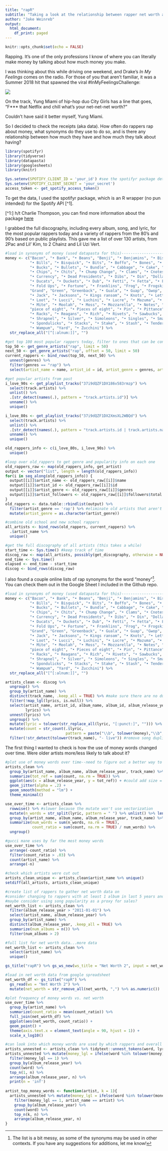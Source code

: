 ```yaml
---
title: "rapR"
subtitle: "Taking a look at the relationship between rapper net worth and money lyrics"
author: "Jake Weinreb"
output: 
  html_document:
    df_print: paged
---
```


```r
knitr::opts_chunk$set(echo = FALSE)
```

Rapping.  It's one of the only professions I know of where you can literally make money by talking about how much money you make.  

I was thinking about this while driving one weekend, and Drake's *In My Feelings* comes on the radio.  For those of you that aren't familiar, it was a Summer 2018 hit that spawned the viral #InMyFeelingsChallenge:

![](https://www.youtube.com/watch?v=DRS_PpOrUZ4)

On the track, Yung Miami of hip-hop duo City Girls has a line that goes, "F*** that Netflix and chill what's your net-net-net worth?"

Couldn't have said it better myself, Yung Miami.

So I decided to check the receipts (aka data).  How often do rappers rap about money, what synonyms do they use to do so, and is there any relationship between how much they have and how much they talk about having?

```r
library(spotifyr)
library(tidyverse)
library(datapasta)
library(googlesheets)
library(knitr)
```

```r
Sys.setenv(SPOTIFY_CLIENT_ID = 'your_id') #see the spotifyr package details for setup instructions
Sys.setenv(SPOTIFY_CLIENT_SECRET = 'your_secret')
access_token <- get_spotify_access_token()
```

To get the data, I used the spotifyr package, which is an R wrapper (no pun intended) for the Spotify API [^1].

[^1:] h/t Charlie Thompson, you can find more information about the package [here](https://www.rcharlie.com/spotifyr/index.html)

I grabbed the full discography, including every album, song, and lyric, for the most popular rappers today and a variety of rappers from the 80's and 90's based on public playlists.  This gave me a list of over 130 artists, from 2Pac and Lil' Kim, to 2 Chainz and Lil Uzi Vert.

```r
#load in synonyms of money (used datapasta for this)------------------------------
money <- c("Bacon", "• Bank", "• Beans", "Benji", "• Benjamins", "• Biscuits", "• Big Ones", "Billionaire", 
           "• Bills", "• Bisquick", "• Bits", "• Boffo", "• Bones", "• Boodle", "• Bread", "• Brisket", "• Broccoli", 
           "• Bucks", "• Bullets", "• Bundle", "• Cabbage", "• Cake", "• Capital", "• Cash", "• Cheddar", "• Cheese", 
           "• Chips", "• Chits", "• Chump Change", "• Clams", "• Cnotes", "• Coin", "• Collard Greens", "• Cream", 
           "• Currency", "• Dead Presidents", "• Dibs", "• Din", "Dollar", "• Doubloons", "• Dough", "• Drafts", 
           "• Ducats", "• Duckets", "• Dub", "• Fetti", "• Fetta", "• Finances", "• Fins", "• Fish Sticks", 
           "• Fold Ups", "• Fortune", "• Franklins", "Frog", "• Frogskins", "• Funds", "• Gs", "• Gelt", "• Gold", 
           "Grand", "Green", "Greenback", "• Guala", "• Guap", "Gwop", "• Gwap", "• Guineas", "• Hundies", "Hunnit", 
           "• Jack", "• Jacksons", "• Kings ransom", "• Knots", "• Lettuce", "• Lincolns", "• Long green", "• Loonies", 
           "• Loot", "• Lucci", "• Luchini", "• Lucre", "• Mazuma", "• Means", "Millie", "Millionaire", "• Mint", 
           "• Mite", "• Moolah", "• Moss", "• Mozzarella", "• Notes", "• Paper", "• Payola", "• Pelf", "peso", 
           "piece of eight", "• Pieces of eight", "• Pin", "• Pittance", "• Plaster", "• Ps", "• Quiche", "• Quid", 
           "• Racks", "• Reagans", "• Rich", "• Rivets", "• Sawbucks", "• Scratch", "• Scrilla", "• Scrip", "• Shekels", 
           "• Shrapnel", "• Silver", "• Simoleons", "• Singles", "• Smack", "• Sodium", "• Specie", "• Spinach", 
           "• Spondulicks", "• Stacks", "• Stake", "• Stash", "• Tender", "• Treasure", "• VBucks", "• Wad", 
           "• Wampum", "Yard", "• Zucchini") %>%
  str_replace_all("[^[:alnum:]]", "")
```

```r
#get top 100 most popular rappers today, filter to ones that can be considered pure rap
top_50 <- get_genre_artists("rap", limit = 50) 
next_50 <- get_genre_artists("rap", offset = 50, limit = 50)
current_rappers <- bind_rows(top_50, next_50) %>%
  unnest(genres) %>%
  filter(genres == "rap") %>% 
  select(artist_name = name, artist_id = id, artist_genre = genres, artist_followers = followers.total)
```

```r
#get popular artists from past
i_love_90s <- get_playlist_tracks("37i9dQZF1DX186v583rmzp") %>%
  select(track.artists) %>% 
  unlist() %>% 
  .[str_detect(names(.), pattern = "track.artists.id")] %>% 
  unname() %>% 
  unique()

i_love_80s <- get_playlist_tracks("37i9dQZF1DX2XmsXL2WBQd") %>%
  select(track.artists) %>% 
  unlist() %>% 
  .[str_detect(names(.), pattern = "track.artists.id | track.artists.name")] %>% 
  unname() %>% 
  unique()

old_rappers_info <- c(i_love_80s, i_love_90s) %>%
  unique()
```

```r
#loop over old_rappers to get genre and popularity info on each one
old_rappers_raw <- map(old_rappers_info, get_artist)
output <- vector("list", length = length(old_rappers_info))
for(i in seq_along(old_rappers_info)) {
  output[[i]]$artist_name <- old_rappers_raw[[i]]$name
  output[[i]]$artist_id <- old_rappers_raw[[i]]$id
  output[[i]]$artist_genre <- old_rappers_raw[[i]]$genres
  output[[i]]$artist_followers <- old_rappers_raw[[i]]$followers$total
}
old_rappers <- data.table::rbindlist(output) %>% 
  filter(artist_genre == 'rap') %>% #eliminate old artists that aren't pure "rap"
  mutate(artist_genre = as.character(artist_genre))
```

```r
#combine old school and new school rappers
all_artists <- bind_rows(old_rappers, current_rappers) %>%
  .$artist_name %>%
  unique()
```

```r
#get the full discography of all artists (this takes a while)
start_time <- Sys.time() #keep track of time
discog_raw <- map(all_artists, possibly(get_discography, otherwise = NULL))
end_time <- Sys.time()
elapsed <- end_time - start_time
discog <- bind_rows(discog_raw)
```

I also found a couple online lists of rap synonyms for the word "money"[^2].  You can check them out in the Google Sheet I included in the Github repo.

[^2]: The list is a bit messy, as some of the synonyms may be used in other contexts.  If you have any suggestions for additions, let me know!

```r
#load in synonyms of money (used datapasta for this)------------------------------
money <- c("Bacon", "• Bank", "• Beans", "Benji", "• Benjamins", "• Biscuits", "• Big Ones", "Billionaire", 
           "• Bills", "• Bisquick", "• Bits", "• Boffo", "• Bones", "• Boodle", "• Bread", "• Brisket", "• Broccoli", 
           "• Bucks", "• Bullets", "• Bundle", "• Cabbage", "• Cake", "• Capital", "• Cash", "• Cheddar", "• Cheese", 
           "• Chips", "• Chits", "• Chump Change", "• Clams", "• Cnotes", "• Coin", "• Collard Greens", "• Cream", 
           "• Currency", "• Dead Presidents", "• Dibs", "• Din", "Dollar", "• Doubloons", "• Dough", "• Drafts", 
           "• Ducats", "• Duckets", "• Dub", "• Fetti", "• Fetta", "• Finances", "• Fins", "• Fish Sticks", 
           "• Fold Ups", "• Fortune", "• Franklins", "Frog", "• Frogskins", "• Funds", "• Gs", "• Gelt", "• Gold", 
           "Grand", "Green", "Greenback", "• Guala", "• Guap", "Gwop", "• Gwap", "• Guineas", "• Hundies", "Hunnit", 
           "• Jack", "• Jacksons", "• Kings ransom", "• Knots", "• Lettuce", "• Lincolns", "• Long green", "• Loonies", 
           "• Loot", "• Lucci", "• Luchini", "• Lucre", "• Mazuma", "• Means", "Millie", "Millionaire", "• Mint", 
           "• Mite", "• Moolah", "• Moss", "• Mozzarella", "• Notes", "• Paper", "• Payola", "• Pelf", "peso", 
           "piece of eight", "• Pieces of eight", "• Pin", "• Pittance", "• Plaster", "• Ps", "• Quiche", "• Quid", 
           "• Racks", "• Reagans", "• Rich", "• Rivets", "• Sawbucks", "• Scratch", "• Scrilla", "• Scrip", "• Shekels", 
           "• Shrapnel", "• Silver", "• Simoleons", "• Singles", "• Smack", "• Sodium", "• Specie", "• Spinach", 
           "• Spondulicks", "• Stacks", "• Stake", "• Stash", "• Tender", "• Treasure", "• VBucks", "• Wad", 
           "• Wampum", "Yard", "• Zucchini") %>%
  str_replace_all("[^[:alnum:]]", "")
```


```r
artists_clean <- discog %>%
  ungroup() %>%
  group_by(artist_name) %>%
  distinct(track_name, .keep_all = TRUE) %>% #make sure there are no duplicate track names within each artist
  filter(!map_lgl(lyrics, is.null)) %>%
  select(artist_name, artist_id, album_name, album_id, album_release_year, duration_ms, track_name, track_uri, 
         lyrics) %>%
  unnest(lyrics) %>%
  ungroup() %>%
  mutate(lyric = tolower(str_replace_all(lyric, "[:punct:]", ""))) %>% #clean capitalization, punctuation
  mutate(count = str_count(.$lyric, 
                           pattern = paste("\\b", tolower(money),"\\b", sep="", collapse = "|"))) %>% #add counts of money words
  filter(!str_detect(tolower(track_name), "- live")) #remove song duplicates from live albums
```

The first thing I wanted to check is how the use of money words changed over time.  Were older artists more/less likely to talk about it?



```r
#plot use of money words over time--need to figure out a better way to do this
artists_clean %>% 
  group_by(artist_name, album_name, album_release_year, track_name) %>%
  summarize(tot_ref = sum(count, na.rm = TRUE)) %>%
  ggplot(aes(x = album_release_year, y = tot_ref)) + #could add size = popularity
  geom_jitter(alpha = .2) +
  geom_smooth(method = "lm") +
  theme_minimal()

use_over_time <- artists_clean %>% 
  rowwise() %>% #slower because the mutate won't use vectorization
  mutate(n_words = str_split(lyric, pattern = " ") %>% unlist() %>% length()) %>% 
  group_by(artist_name, album_name, album_release_year, track_name) %>% 
  summarize(num_words = sum(n_words, na.rm = TRUE),
            count_ratio = sum(count, na.rm = TRUE) / num_words) %>% 
  ungroup()
```

```r
#gucci mane uses by far the most money words
use_over_time %>% 
  arrange(-count_ratio) %>% 
  filter(count_ratio > .03) %>% 
  count(artist_name) %>% 
  arrange(-n)
```

```r
#check which artists were cut out
artists_clean_unique <- artists_clean$artist_name %>% unique()
setdiff(all_artists, artists_clean_unique)
```

```r
#create list of rappers to gather net worth data on
#consider changing to rappers with at least 1 album in last 5 years and no albums before 2000
#maybe consider using song popularity as a proxy for sales?
net_worth_list <- artists_clean %>% 
  filter(album_release_year > "2011-01-01") %>%
  select(artist_name, album_release_year) %>% 
  group_by(artist_name) %>% 
  distinct(album_release_year, .keep_all = TRUE) %>% 
  summarize(num_albums = n()) %>% 
  filter(num_albums > 2)
```

```r
#full list for net worth data...more data
net_worth_list <- artists_clean %>% 
  select(artist_name) %>% 
  unique()
```

```r
gs_title("rapR") %>% gs_ws_new(ws_title = "Net Worth 2", input = net_worth_list) #have to log in if not already
```

```r
#load in net worth data from google spreadsheet
net_worth_df <- gs_title("rapR") %>% 
  gs_read(ws = "Net Worth 2") %>% 
  mutate(net_worth = str_remove_all(net_worth, ",") %>% as.numeric())
```

```r
#plot frequency of money words vs. net worth
use_over_time %>% 
  group_by(artist_name) %>% 
  summarize(count_ratio = mean(count_ratio)) %>% 
  full_join(net_worth_df) %>% 
  ggplot(aes(net_worth, count_ratio)) + 
  geom_point() + 
  theme(axis.text.x = element_text(angle = 90, hjust = 1)) +
  scale_x_log10()
```

```r
#can look into which money words are used by which rappers and overall
artists_unnested <- artists_clean %>% tidytext::unnest_tokens(word, lyric)
artists_unnested %>% mutate(money_lgl = ifelse(word %in% tolower(money), 1, 0)) %>% 
  filter(money_lgl == 1) %>% 
  group_by(album_release_year) %>% 
  count(word) %>% 
  top_n(1, n) %>% 
  arrange(album_release_year, n) %>% 
  print(n = 'inf')
  
artist_top_money_words <- function(artist, k = 1){
  artists_unnested %>% mutate(money_lgl = ifelse(word %in% tolower(money), 1, 0)) %>% 
    filter(money_lgl == 1, artist_name == artist) %>% 
    group_by(album_release_year) %>% 
    count(word) %>% 
    top_n(k, n) %>% 
    arrange(album_release_year, n)
}
```

